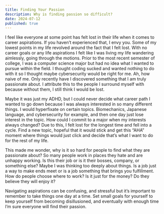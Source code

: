 ```yaml
---
title: Finding Your Passion
description: Why is finding passion so difficult? 
date: 2024-07-12
published: true
---
```

 
I feel like everyone at some point has felt lost in their life when it comes to career aspirations. If you haven’t experienced that, I envy you. Some of my lowest points in my life revolved around the fact that I felt lost. With no career goals or any life aspirations I felt like I was living my life wandering aimlessly, going through the motions. Prior to the most recent semester of college, I was a computer science major but had no idea what I wanted to pursue within the field. I thought coding sucked and wanted nothing to do with it so I thought maybe cybersecurity would be right for me. Ah, how naive of me.  Only recently have I discovered something that I am truly passionate about. I attribute this to the people I surround myself with because without them, I still think I would be lost. 

Maybe it was just my ADHD, but I could never decide what career path I wanted to go down because I was always interested in so many different things. I would hyperfixate on certain topics. Biomechanics, Japanese language, and cybersecurity for example, and then one day just lose interest in the topic. How could I commit to a major when my interests always changed? Due to this, I felt lost for the longest time and fell into a cycle. Find a new topic, hopeful that it would stick and get this “AHA” moment where things would just click and decide that’s what I want to do for the rest of my life. 

This made me wonder, why is it so hard for people to find what they are passionate about? So many people work in places they hate and are unhappy working. Is this their job or is it their bosses, company, or something else? Maybe I was thinking too deeply about things. Is a job just a way to make ends meet or is a job something that brings you fulfillment. How do people choose where to work? Is it just for the money? Do they believe they will enjoy it?

Navigating aspirations can be confusing, and stressful but it’s important to remember to take things one day at a time. Set small goals for yourself to keep yourself from becoming disillusioned, and eventually with enough time I’m sure everyone will find their passion. 
